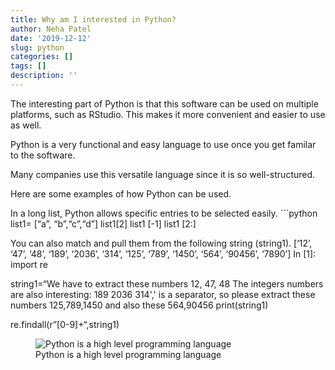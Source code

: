 ```yaml
---
title: Why am I interested in Python?
author: Neha Patel
date: '2019-12-12'
slug: python
categories: []
tags: []
description: ''
---
```


The interesting part of Python is that this software can be used on multiple platforms, such as RStudio. This makes it more convenient and easier to use as well. 

Python is a very functional and easy language to use once you get familar to the software.

Many companies use this versatile language since it is so well-structured. 

Here are some examples of how Python can be used. 

In a long list, Python allows specific entries to be selected easily. 
```python
list1= ["a", "b","c","d"] 
list1[2]
list1 [-1]
list1 [2:]

You can also match  and pull them from the following string (string1). 
['12',
 '47',
 '48',
 '189',
 '2036',
 '314',
 '125',
 '789',
 '1450',
 '564',
 '90456',
 '7890']
In [1]:
import re

string1="We have to extract these numbers 12, 47, 48 The integers numbers are also interesting: 189 2036 314\',\' is a separator, so please extract these numbers 125,789,1450 and also these 564,90456 
print(string1)

re.findall(r"[0-9]+",string1)

![Python is a high level programming language](/blog/2019-12-12-python_files/do-python-coding-and-jenkins-setup.png.jpeg)
